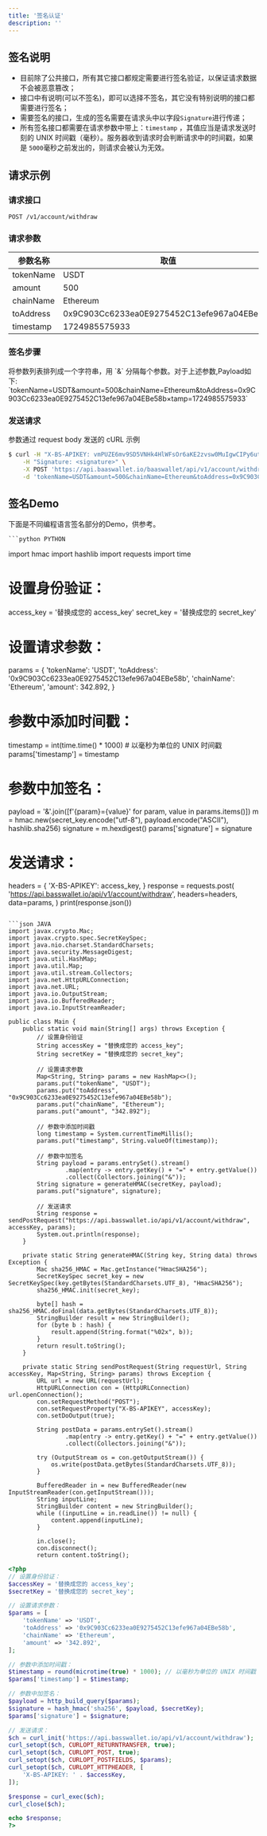 ```yaml
---
title: '签名认证'
description: ''
---
```


## 签名说明
- 目前除了公共接口，所有其它接口都规定需要进行签名验证，以保证请求数据不会被恶意篡改；
- 接口中有说明(可以不签名)，即可以选择不签名，其它没有特别说明的接口都需要进行签名；
- 需要签名的接口，生成的签名需要在请求头中以字段`Signature`进行传递；
- 所有签名接口都需要在请求参数中带上：`timestamp` ，其值应当是请求发送时刻的 UNIX 时间戳（毫秒）。服务器收到请求时会判断请求中的时间戳，如果是 `5000`毫秒之前发出的，则请求会被认为无效。



## 请求示例

### 请求接口
`POST /v1/account/withdraw`

### 请求参数

| 参数名称   | 取值                                        |
|------------|---------------------------------------------|
| tokenName  | USDT                                        |
| amount     | 500                                         |
| chainName  | Ethereum                                    |
| toAddress  | 0x9C903Cc6233ea0E9275452C13efe967a04EBe58b |
| timestamp  | 1724985575933                               |

### 签名步骤
<Steps>
  <Step title="构建 Payload">
    将参数列表排列成一个字符串，用 `&` 分隔每个参数。对于上述参数,Payload如下:  `tokenName=USDT&amount=500&chainName=Ethereum&toAddress=0x9C903Cc6233ea0E9275452C13efe967a04EBe58b&timestamp=1724985575933`

  </Step>
  <Step title="使用 HMAC SHA-256 算法对 Payload 进行签名">

  </Step>
  <Step title="将输出的签名编码为 16 进制格式">

  </Step>
    <Step title="将输出的签名放到请求头中 ：`Signature`">

  </Step>
</Steps>

### 发送请求
参数通过 request body 发送的 cURL 示例
```bash
$ curl -H "X-BS-APIKEY: vmPUZE6mv9SD5VNHk4HlWFsOr6aKE2zvsw0MuIgwCIPy6utIco14y7Ju91duEh8A" \
    -H "Signature: <signature>" \
    -X POST 'https://api.baaswallet.io/baaswallet/api/v1/account/withdraw' \
    -d 'tokenName=USDT&amount=500&chainName=Ethereum&toAddress=0x9C903Cc6233ea0E9275452C13efe967a04EBe58b&timestamp=1724985575933'
```

## 签名Demo

下面是不同编程语言签名部分的Demo，供参考。

<CodeGroup>

    ```python PYTHON
import hmac
import hashlib
import requests
import time

# 设置身份验证：
access_key = '替换成您的 access_key'
secret_key = '替换成您的 secret_key'

# 设置请求参数：
params = {
    'tokenName': 'USDT',
    'toAddress': '0x9C903Cc6233ea0E9275452C13efe967a04EBe58b',
    'chainName': 'Ethereum',
    'amount':  342.892,
}

# 参数中添加时间戳：
timestamp = int(time.time() * 1000) # 以毫秒为单位的 UNIX 时间戳
params['timestamp'] = timestamp

# 参数中加签名：
payload = '&'.join([f'{param}={value}' for param, value in params.items()])
m = hmac.new(secret_key.encode("utf-8"), payload.encode("ASCII"), hashlib.sha256)
signature = m.hexdigest()
params['signature'] = signature

# 发送请求：
headers = {
    'X-BS-APIKEY': access_key,
}
response = requests.post(
    'https://api.basswallet.io/api/v1/account/withdraw',
    headers=headers,
    data=params,
)
print(response.json())
```

```json JAVA
import javax.crypto.Mac;
import javax.crypto.spec.SecretKeySpec;
import java.nio.charset.StandardCharsets;
import java.security.MessageDigest;
import java.util.HashMap;
import java.util.Map;
import java.util.stream.Collectors;
import java.net.HttpURLConnection;
import java.net.URL;
import java.io.OutputStream;
import java.io.BufferedReader;
import java.io.InputStreamReader;

public class Main {
    public static void main(String[] args) throws Exception {
        // 设置身份验证
        String accessKey = "替换成您的 access_key";
        String secretKey = "替换成您的 secret_key";

        // 设置请求参数
        Map<String, String> params = new HashMap<>();
        params.put("tokenName", "USDT");
        params.put("toAddress", "0x9C903Cc6233ea0E9275452C13efe967a04EBe58b");
        params.put("chainName", "Ethereum");
        params.put("amount", "342.892");

        // 参数中添加时间戳
        long timestamp = System.currentTimeMillis();
        params.put("timestamp", String.valueOf(timestamp));

        // 参数中加签名
        String payload = params.entrySet().stream()
                .map(entry -> entry.getKey() + "=" + entry.getValue())
                .collect(Collectors.joining("&"));
        String signature = generateHMAC(secretKey, payload);
        params.put("signature", signature);

        // 发送请求
        String response = sendPostRequest("https://api.basswallet.io/api/v1/account/withdraw", accessKey, params);
        System.out.println(response);
    }

    private static String generateHMAC(String key, String data) throws Exception {
        Mac sha256_HMAC = Mac.getInstance("HmacSHA256");
        SecretKeySpec secret_key = new SecretKeySpec(key.getBytes(StandardCharsets.UTF_8), "HmacSHA256");
        sha256_HMAC.init(secret_key);

        byte[] hash = sha256_HMAC.doFinal(data.getBytes(StandardCharsets.UTF_8));
        StringBuilder result = new StringBuilder();
        for (byte b : hash) {
            result.append(String.format("%02x", b));
        }
        return result.toString();
    }

    private static String sendPostRequest(String requestUrl, String accessKey, Map<String, String> params) throws Exception {
        URL url = new URL(requestUrl);
        HttpURLConnection con = (HttpURLConnection) url.openConnection();
        con.setRequestMethod("POST");
        con.setRequestProperty("X-BS-APIKEY", accessKey);
        con.setDoOutput(true);

        String postData = params.entrySet().stream()
                .map(entry -> entry.getKey() + "=" + entry.getValue())
                .collect(Collectors.joining("&"));

        try (OutputStream os = con.getOutputStream()) {
            os.write(postData.getBytes(StandardCharsets.UTF_8));
        }

        BufferedReader in = new BufferedReader(new InputStreamReader(con.getInputStream()));
        String inputLine;
        StringBuilder content = new StringBuilder();
        while ((inputLine = in.readLine()) != null) {
            content.append(inputLine);
        }

        in.close();
        con.disconnect();
        return content.toString();
```

```php PHP
<?php
// 设置身份验证：
$accessKey = '替换成您的 access_key';
$secretKey = '替换成您的 secret_key';

// 设置请求参数：
$params = [
    'tokenName' => 'USDT',
    'toAddress' => '0x9C903Cc6233ea0E9275452C13efe967a04EBe58b',
    'chainName' => 'Ethereum',
    'amount' => '342.892',
];

// 参数中添加时间戳：
$timestamp = round(microtime(true) * 1000); // 以毫秒为单位的 UNIX 时间戳
$params['timestamp'] = $timestamp;

// 参数中加签名：
$payload = http_build_query($params);
$signature = hash_hmac('sha256', $payload, $secretKey);
$params['signature'] = $signature;

// 发送请求：
$ch = curl_init('https://api.basswallet.io/api/v1/account/withdraw');
curl_setopt($ch, CURLOPT_RETURNTRANSFER, true);
curl_setopt($ch, CURLOPT_POST, true);
curl_setopt($ch, CURLOPT_POSTFIELDS, $params);
curl_setopt($ch, CURLOPT_HTTPHEADER, [
    'X-BS-APIKEY: ' . $accessKey,
]);

$response = curl_exec($ch);
curl_close($ch);

echo $response;
?>
```

</CodeGroup>



